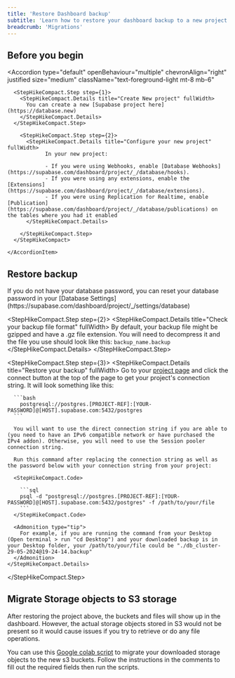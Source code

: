 ```yaml
---
title: 'Restore Dashboard backup'
subtitle: 'Learn how to restore your dashboard backup to a new project'
breadcrumb: 'Migrations'
---
```


## Before you begin

<Accordion
  type="default"
  openBehaviour="multiple"
  chevronAlign="right"
  justified
  size="medium"
  className="text-foreground-light mt-8 mb-6"
>
  <div className="border-b mt-3 pb-3">
    <AccordionItem
      header="Install Postgresql which includes psql"
      id="item-1"
    >
      <PostgresInstallation />
    </AccordionItem>

  </div>
  <div className="border-b mt-3 pb-3">
    <AccordionItem
      header="Create and configure a new Supabase project"
      id="item-2"
    >
      <StepHikeCompact>

      <StepHikeCompact.Step step={1}>
        <StepHikeCompact.Details title="Create New project" fullWidth>
          You can create a new [Supabase project here](https://database.new)
        </StepHikeCompact.Details>
      </StepHikeCompact.Step>

        <StepHikeCompact.Step step={2}>
          <StepHikeCompact.Details title="Configure your new project" fullWidth>
                In your new project:

                - If you were using Webhooks, enable [Database Webhooks](https://supabase.com/dashboard/project/_/database/hooks).
                - If you were using any extensions, enable the [Extensions](https://supabase.com/dashboard/project/_/database/extensions).
                - If you were using Replication for Realtime, enable [Publication](https://supabase.com/dashboard/project/_/database/publications) on the tables where you had it enabled
          </StepHikeCompact.Details>

        </StepHikeCompact.Step>
      </StepHikeCompact>

    </AccordionItem>

  </div>
</Accordion>

## Restore backup

<StepHikeCompact>
  <StepHikeCompact.Step step={1}>
    <StepHikeCompact.Details title="Get your database password" fullWidth>
      If you do not have your database password, you can reset your database password in your
      [Database Settings](https://supabase.com/dashboard/project/_/settings/database)
    </StepHikeCompact.Details>
  </StepHikeCompact.Step>

<StepHikeCompact.Step step={2}>
  <StepHikeCompact.Details title="Check your backup file format" fullWidth>
    By default, your backup file might be gzipped and have a .gz file extension. You will need to
    decompress it and the file you use should look like this: ```backup_name.backup ```
  </StepHikeCompact.Details>
</StepHikeCompact.Step>

  <StepHikeCompact.Step step={3}>
    <StepHikeCompact.Details title="Restore your backup" fullWidth>
      Go to your [project page](https://supabase.com/dashboard/project/_/) and click the connect button at the top of the page to get your project's connection string. It will look something like this:

      ```bash
        postgresql://postgres.[PROJECT-REF]:[YOUR-PASSWORD]@[HOST].supabase.com:5432/postgres
      ```

      You will want to use the direct connection string if you are able to (you need to have an IPv6 compatible network or have purchased the IPv4 addon). Otherwise, you will need to use the Session pooler connection string.

      Run this command after replacing the connection string as well as the password below with your connection string from your project:

      <StepHikeCompact.Code>

        ```sql
        psql -d "postgresql://postgres.[PROJECT-REF]:[YOUR-PASSWORD]@[HOST].supabase.com:5432/postgres" -f /path/to/your/file
        ```
      </StepHikeCompact.Code>

      <Admonition type="tip">
        For example, if you are running the command from your Desktop (Open terminal > run "cd Desktop") and your downloaded backup is in your Desktop folder, your /path/to/your/file could be "./db_cluster-29-05-2024@19-24-14.backup"
      </Admonition>
    </StepHikeCompact.Details>

  </StepHikeCompact.Step>

</StepHikeCompact>

## Migrate Storage objects to S3 storage

After restoring the project above, the buckets and files will show up in the dashboard. However, the actual storage objects stored in S3 would not be present so it would cause issues if you try to retrieve or do any file operations.

You can use this [Google colab script](https://colab.research.google.com/drive/1uNh0fyWg27HuVmqMOj6piZOFZrTcG_KJ?usp=sharing) to migrate your downloaded storage objects to the new s3 buckets. Follow the instructions in the comments to fill out the required fields then run the scripts.
